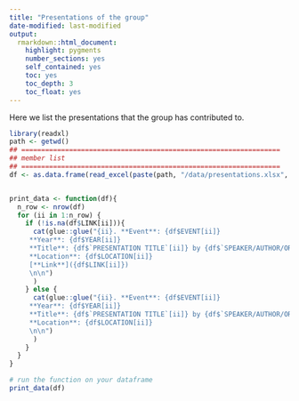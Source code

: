 ```yaml
---
title: "Presentations of the group"
date-modified: last-modified
output: 
  rmarkdown::html_document:
    highlight: pygments
    number_sections: yes
    self_contained: yes
    toc: yes
    toc_depth: 3
    toc_float: yes
---
```


Here we list the presentations that the group has contributed to.


```r
library(readxl)
path <- getwd()
## =================================================================
## member list
## =================================================================
df <- as.data.frame(read_excel(paste(path, "/data/presentations.xlsx", sep = ""), col_types = NULL))


print_data <- function(df){
  n_row <- nrow(df)
  for (ii in 1:n_row) {
    if (!is.na(df$LINK[ii])){
      cat(glue::glue("{ii}. **Event**: {df$EVENT[ii]}  
     **Year**: {df$YEAR[ii]}  
     **Title**: {df$`PRESENTATION TITLE`[ii]} by {df$`SPEAKER/AUTHOR/ORGANIZER`[ii]}  
     **Location**: {df$LOCATION[ii]}  
     [**Link**]({df$LINK[ii]})  
     \n\n")
      )
    } else {
      cat(glue::glue("{ii}. **Event**: {df$EVENT[ii]}  
     **Year**: {df$YEAR[ii]}  
     **Title**: {df$`PRESENTATION TITLE`[ii]} by {df$`SPEAKER/AUTHOR/ORGANIZER`[ii]}  
     **Location**: {df$LOCATION[ii]}
     \n\n")
      )
    }
  }
}

# run the function on your dataframe
print_data(df)

```
